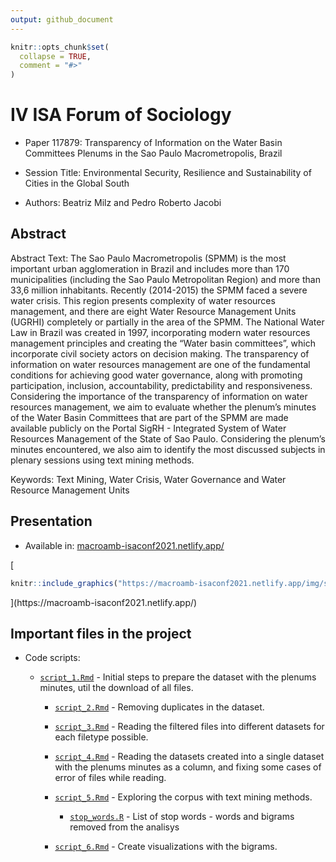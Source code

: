 ```yaml
---
output: github_document
---
```


<!-- README.md is generated from README.Rmd. Please edit that file -->

```r
knitr::opts_chunk$set(
  collapse = TRUE,
  comment = "#>"
)
```

# IV ISA Forum of Sociology

- Paper 117879: Transparency of Information on the Water Basin Committees Plenums in the Sao Paulo Macrometropolis, Brazil 

- Session Title: 	Environmental Security, Resilience and Sustainability of Cities in the Global South

- Authors: Beatriz Milz and Pedro Roberto Jacobi

<!-- badges: start -->
<!-- badges: end -->

## Abstract

Abstract Text:
The Sao Paulo Macrometropolis (SPMM) is the most important urban agglomeration in Brazil and includes more than 170 municipalities (including the Sao Paulo Metropolitan Region) and more than 33,6 million inhabitants. Recently (2014-2015) the SPMM faced a severe water crisis. This region presents complexity of water resources management, and there are eight Water Resource Management Units (UGRHI) completely or partially in the area of the SPMM. The National Water Law in Brazil was created in 1997, incorporating modern water resources management principles and creating the “Water basin committees”, which incorporate civil society actors on decision making. The transparency of information on water resources management are one of the fundamental conditions for achieving good water governance, along with promoting participation, inclusion, accountability, predictability and responsiveness. Considering the importance of the transparency of information on water resources management, we aim to evaluate whether the plenum’s minutes of the Water Basin Committees that are part of the SPMM are made available publicly on the Portal SigRH - Integrated System of Water Resources Management of the State of Sao Paulo. Considering the plenum’s minutes encountered, we also aim to identify the most discussed subjects in plenary sessions using text mining methods.

Keywords: Text Mining, Water Crisis, Water Governance and Water Resource Management Units 

## Presentation

- Available in: [macroamb-isaconf2021.netlify.app/](https://macroamb-isaconf2021.netlify.app/)


[
```r
knitr::include_graphics("https://macroamb-isaconf2021.netlify.app/img/share-card.png")
```
](https://macroamb-isaconf2021.netlify.app/)


## Important files in the project

- Code scripts:
  - [`script_1.Rmd`](https://github.com/beatrizmilz/IV_ISA_2021/blob/master/script_1.Rmd) - Initial steps to prepare the dataset with the plenums minutes, util the download of all files.
  
    - [`script_2.Rmd`](https://github.com/beatrizmilz/IV_ISA_2021/blob/master/script_2.Rmd) - Removing duplicates in the dataset.
    
    - [`script_3.Rmd`](https://github.com/beatrizmilz/IV_ISA_2021/blob/master/script_3.Rmd) - Reading the filtered files into different datasets for each filetype possible. 
    
    - [`script_4.Rmd`](https://github.com/beatrizmilz/IV_ISA_2021/blob/master/script_4.Rmd) - Reading the datasets created into a single dataset with the plenums minutes as a column, and fixing some cases of error of files while reading. 
    
    - [`script_5.Rmd`](https://github.com/beatrizmilz/IV_ISA_2021/blob/master/script_5.Rmd) - Exploring the corpus with text mining methods.
      - [`stop_words.R`](https://github.com/beatrizmilz/IV_ISA_2021/blob/master/stop_words.R) - List of stop words - words and bigrams removed from the analisys

    - [`script_6.Rmd`](https://github.com/beatrizmilz/IV_ISA_2021/blob/master/script_6.Rmd) - Create visualizations with the bigrams.

